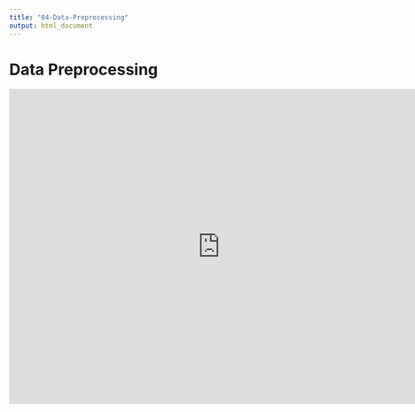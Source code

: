 ```yaml
---
title: "04-Data-Preprocessing"
output: html_document
---
```


# Data Preprocessing

<iframe src="https://docs.google.com/presentation/d/e/2PACX-1vRSGxz82hjp9SIE4cp4gT-81TqNJiLcF0-rEb8P5kBrB_SDwprmEMv18xjlBPfCP381xSmByApzeCTU/embed?start=false&loop=false&delayms=3000" frameborder="0" width="760" height="569" allowfullscreen="true" mozallowfullscreen="true" webkitallowfullscreen="true"></iframe>